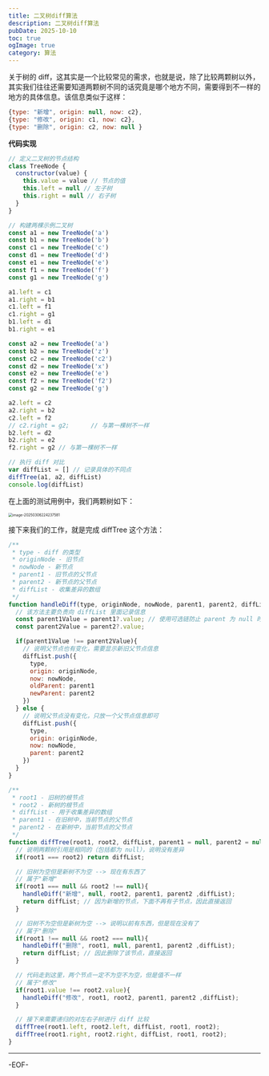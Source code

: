 ```yaml
---
title: 二叉树diff算法
description: 二叉树diff算法
pubDate: 2025-10-10
toc: true
ogImage: true
category: 算法
---
```


关于树的 diff，这其实是一个比较常见的需求，也就是说，除了比较两颗树以外，其实我们往往还需要知道两颗树不同的话究竟是哪个地方不同，需要得到不一样的地方的具体信息。该信息类似于这样：

```js
{type: "新增", origin: null, now: c2},
{type: "修改", origin: c1, now: c2},
{type: "删除", origin: c2, now: null }
```

**代码实现**

```js
// 定义二叉树的节点结构
class TreeNode {
  constructor(value) {
    this.value = value // 节点的值
    this.left = null // 左子树
    this.right = null // 右子树
  }
}

// 构建两棵示例二叉树
const a1 = new TreeNode('a')
const b1 = new TreeNode('b')
const c1 = new TreeNode('c')
const d1 = new TreeNode('d')
const e1 = new TreeNode('e')
const f1 = new TreeNode('f')
const g1 = new TreeNode('g')

a1.left = c1
a1.right = b1
c1.left = f1
c1.right = g1
b1.left = d1
b1.right = e1

const a2 = new TreeNode('a')
const b2 = new TreeNode('z')
const c2 = new TreeNode('c2')
const d2 = new TreeNode('x')
const e2 = new TreeNode('e')
const f2 = new TreeNode('f2')
const g2 = new TreeNode('g')

a2.left = c2
a2.right = b2
c2.left = f2
// c2.right = g2;      // 与第一棵树不一样
b2.left = d2
b2.right = e2
f2.right = g2 // 与第一棵树不一样

// 执行 diff 对比
var diffList = [] // 记录具体的不同点
diffTree(a1, a2, diffList)
console.log(diffList)
```

在上面的测试用例中，我们两颗树如下：

<img
  src="https://xiejie-typora.oss-cn-chengdu.aliyuncs.com/2025-03-06-144237.png"
  alt="image-20250306224237581"
  style="zoom:50%;"
/>

接下来我们的工作，就是完成 diffTree 这个方法：

```js
/**
 * type - diff 的类型
 * originNode - 旧节点
 * nowNode - 新节点
 * parent1 - 旧节点的父节点
 * parent2 - 新节点的父节点
 * diffList - 收集差异的数组
 */
function handleDiff(type, originNode, nowNode, parent1, parent2, diffList){
  // 该方法主要负责向 diffList 里面记录信息
  const parent1Value = parent1?.value; // 使用可选链防止 parent 为 null 时访问 value 出错
  const parent2Value = parent2?.value;

  if(parent1Value !== parent2Value){
    // 说明父节点也有变化，需要显示新旧父节点信息
    diffList.push({
      type,
      origin: originNode,
      now: nowNode,
      oldParent: parent1
      newParent: parent2
    })
  } else {
    // 说明父节点没有变化，只放一个父节点信息即可
    diffList.push({
      type,
      origin: originNode,
      now: nowNode,
      parent: parent2
    })
  }
}

/**
 * root1 - 旧树的根节点
 * root2 - 新树的根节点
 * diffList - 用于收集差异的数组
 * parent1 - 在旧树中，当前节点的父节点
 * parent2 - 在新树中，当前节点的父节点
 */
function diffTree(root1, root2, diffList, parent1 = null, parent2 = null){
  // 说明两颗树引用是相同的（包括都为 null），说明没有差异
  if(root1 === root2) return diffList;

  // 旧树为空但是新树不为空 --> 现在有东西了
  // 属于"新增"
  if(root1 === null && root2 !== null){
    handleDiff("新增", null, root2, parent1, parent2 ,diffList);
    return diffList; // 因为新增的节点，下面不再有子节点，因此直接返回
  }

  // 旧树不为空但是新树为空 --> 说明以前有东西，但是现在没有了
  // 属于"删除"
  if(root1 !== null && root2 === null){
    handleDiff("删除", root1, null, parent1, parent2 ,diffList);
    return diffList; // 因此删除了该节点，直接返回
  }

  // 代码走到这里，两个节点一定不为空不为空，但是值不一样
  // 属于"修改"
  if(root1.value !== root2.value){
    handleDiff("修改", root1, root2, parent1, parent2 ,diffList);
  }

  // 接下来需要递归的对左右子树进行 diff 比较
  diffTree(root1.left, root2.left, diffList, root1, root2);
  diffTree(root1.right, root2.right, diffList, root1, root2);
}
```

---

-EOF-
